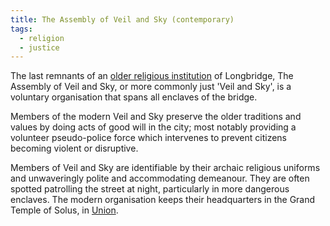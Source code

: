 ```yaml
---
title: The Assembly of Veil and Sky (contemporary)
tags:
  - religion
  - justice
---
```

The last remnants of an [older religious institution](lore:assembly-of-veil-and-sky)
of Longbridge, The Assembly of Veil and Sky, or more commonly just 'Veil and
Sky', is a voluntary organisation that spans all enclaves of the bridge.

Members of the modern Veil and Sky preserve the older traditions and values by
doing acts of good will in the city; most notably providing a volunteer
pseudo-police force which intervenes to prevent citizens becoming violent or
disruptive.

Members of Veil and Sky are identifiable by their archaic religious uniforms
and unwaveringly polite and accommodating demeanour. They are often spotted
patrolling the street at night, particularly in more dangerous enclaves. The
modern organisation keeps their headquarters in the Grand Temple of Solus, in
[Union](location:union).
